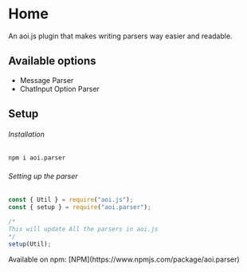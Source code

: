 # Home

An aoi.js plugin that makes writing parsers way easier and readable.

## Available options

-   Message Parser
-   ChatInput Option Parser

## Setup

###### Installation

```sh copy
npm i aoi.parser
```

###### Setting up the parser

```js copy
const { Util } = require("aoi.js");
const { setup } = require("aoi.parser");

/*
This will update All the parsers in aoi.js
*/
setup(Util);
```


<Info emoji="📦">
	Available on npm: [NPM](https://www.npmjs.com/package/aoi.parser)
</Info>
